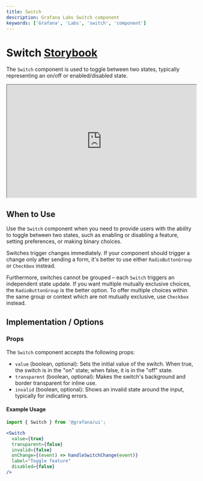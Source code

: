 ```yaml
---
title: Switch
description: Grafana Labs Switch component
keywords: ['Grafana', 'Labs', 'switch', 'component']
---
```



# Switch <Badge text='ready' color='green'></Badge> <a href='https://developers.grafana.com/ui/latest/index.html?path=/story/forms-switch--controlled' target='_blank' className='header-links'>Storybook <Icon name="external-link-alt"/> </a>

The `Switch` component is used to toggle between two states, typically representing an on/off or enabled/disabled state.

<iframe
    src="https://developers.grafana.com/ui/latest/index.html?path=/story/forms-switch--controlled"
    width="100%"
    height="300px"
></iframe>

## When to Use

Use the `Switch` component when you need to provide users with the ability to toggle between two states, such as enabling or disabling a feature, setting preferences, or making binary choices.

Switches trigger changes immediately. If your component should trigger a change only after sending a form, it's better to use either `RadioButtonGroup` or `Checkbox` instead.

Furthermore, switches cannot be grouped – each `Switch` triggers an independent state update. If you want multiple mutually exclusive choices, the `RadioButtonGroup` is the better option. To offer multiple choices within the same group or context which are not mutually exclusive, use `Checkbox` instead.


## Implementation / Options

### Props

The `Switch` component accepts the following props:

- `value` (boolean, optional): Sets the initial value of the switch. When true, the switch is in the "on" state; when false, it is in the "off" state.
- `transparent` (boolean, optional): Makes the switch's background and border transparent for inline use.
- `invalid` (boolean, optional): Shows an invalid state around the input, typically for indicating errors.

#### Example Usage

```jsx
import { Switch } from '@grafana/ui';

<Switch
  value={true}
  transparent={false}
  invalid={false}
  onChange={(event) => handleSwitchChange(event)}
  label="Toggle feature"
  disabled={false}
/>
```


